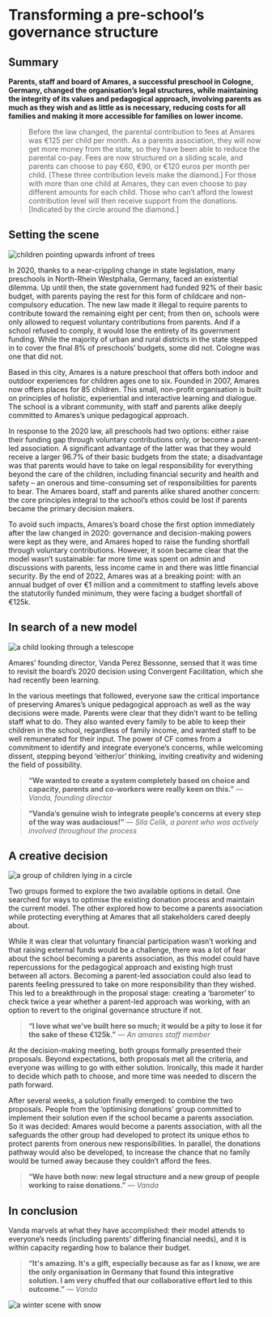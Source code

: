 # Transforming a pre-school’s governance structure

## Summary
**Parents, staff and board of Amares, a successful preschool in Cologne, Germany, changed the organisation’s legal structures, while maintaining the integrity of its values and pedagogical approach, involving parents as much as they wish and as little as is necessary, reducing costs for all families and making it more accessible for families on lower income.**

> Before the law changed, the parental contribution to fees at Amares was €125 per child per month. As a parents association, they will now get more money from the state, so they have been able to reduce the parental co-pay. Fees are now structured on a sliding scale, and parents can choose to pay €60, €90, or €120 euros per month per child. [These three contribution levels make the diamond.] For those with more than one child at Amares, they can even choose to pay different amounts for each child. Those who can’t afford the lowest contribution level will then receive support from the donations. [Indicated by the circle around the diamond.]

## Setting the scene

![children pointing upwards infront of trees](/img/amares-woods.webp)

In 2020, thanks to a near-crippling change in state legislation, many preschools in North-Rhein Westphalia, Germany, faced an existential dilemma. Up until then, the state government had funded 92% of their basic budget, with parents paying the rest for this form of childcare and non-compulsory education. The new law made it illegal to require parents to contribute toward the remaining eight per cent; from then on, schools were only allowed to request voluntary contributions from parents. And if a school refused to comply, it would lose the entirety of its government funding. While the majority of urban and rural districts in the state stepped in to cover the final 8% of preschools’ budgets, some did not. Cologne was one that did not. 

Based in this city, Amares is a nature preschool that offers both indoor and outdoor experiences for children ages one to six. Founded in 2007, Amares now offers places for 85 children. This small, non-profit organisation is built on principles of holistic, experiential and interactive learning and dialogue. The school is a vibrant community, with staff and parents alike deeply committed to Amares’s unique pedagogical approach. 

In response to the 2020 law, all preschools had two options: either raise their funding gap through voluntary contributions only, or become a parent-led association. A significant advantage of the latter was that they would receive a larger 96.7% of their basic budgets from the state; a disadvantage was that parents would have to take on legal responsibility for everything beyond the care of the children, including financial security and health and safety – an onerous and time-consuming set of responsibilities for parents to bear. The Amares board, staff and parents alike shared another concern: the core principles integral to the school’s ethos could be lost if parents became the primary decision makers.

To avoid such impacts, Amares’s board chose the first option immediately after the law changed in 2020: governance and decision-making powers were kept as they were, and Amares hoped to raise the funding shortfall through voluntary contributions. However, it soon became clear that the model wasn’t sustainable: far more time was spent on admin and discussions with parents, less income came in and there was little financial security. By the end of 2022, Amares was at a breaking point: with an annual budget of over €1 million and a commitment to staffing levels above the statutorily funded minimum, they were facing a budget shortfall of €125k.


## In search of a new model
![a child looking through a telescope](/img/amares-searching.webp)

Amares’ founding director, Vanda Perez Bessonne, sensed that it was time to revisit the board’s 2020 decision using Convergent Facilitation, which she had recently been learning.

In the various meetings that followed, everyone saw the critical importance of preserving Amares’s unique pedagogical approach as well as the way decisions were made. Parents were clear that they didn’t want to be telling staff what to do. They also wanted every family to be able to keep their children in the school, regardless of family income, and wanted staff to be well remunerated for their input. The power of CF comes from a commitment to identify and integrate everyone’s concerns, while welcoming dissent, stepping beyond ‘either/or’ thinking, inviting creativity and widening the field of possibility. 

> **“We wanted to create a system completely based on choice and capacity, parents and co-workers were really keen on this.”** — *Vanda, founding director*


> **“Vanda’s genuine wish to integrate people’s concerns at every step of the way was audacious!”** — *Sila Celik, a parent who was actively involved throughout the process*

## A creative decision

![a group of children lying in a circle](/img/amares-circle.webp)

Two groups formed to explore the two available options in detail. One searched for ways to optimise the existing donation process and maintain the current model. The other explored how to become a parents association while protecting everything at Amares that all stakeholders cared deeply about. 

While it was clear that voluntary financial participation wasn’t working and that raising external funds would be a challenge, there was a lot of fear about the school becoming a parents association, as this model could have repercussions for the pedagogical approach and existing high trust between all actors. Becoming a parent-led association could also lead to parents feeling pressured to take on more responsibility than they wished. This led to a breakthrough in the proposal stage: creating a ‘barometer’ to check twice a year whether a parent-led approach was working, with an option to revert to the original governance structure if not.

> **“I love what we’ve built here so much; it would be a pity to lose it for the sake of these €125k.”** — *An amares staff member*

At the decision-making meeting, both groups formally presented their proposals. Beyond expectations, both proposals met all the criteria, and everyone was willing to go with either solution. Ironically, this made it harder to decide which path to choose, and more time was needed to discern the path forward.

After several weeks, a solution finally emerged: to combine the two proposals. People from the ‘optimising donations’ group committed to implement their solution even if the school became a parents association. So it was decided: Amares would become a parents association, with all the safeguards the other group had developed to protect its unique ethos  to protect parents from onerous new responsibilities. In parallel, the donations pathway would also be developed, to increase the chance that no family would be turned away because they couldn’t afford the fees. 

 
> **“We have both now: new legal structure and a new group of people working to raise donations.”** — *Vanda*

## In conclusion

Vanda marvels at what they have accomplished: their model attends to everyone’s needs (including parents’ differing financial needs), and it is within capacity regarding how to balance their budget. 

> **“It's amazing. It's a gift, especially because as far as I know, we are the only organisation in Germany that found this integrative solution. I am very chuffed that our collaborative effort led to this outcome.”** — *Vanda*

![a winter scene with snow](/img/amares-winter-circle.webp)

